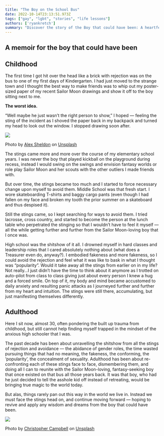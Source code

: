 ```yaml
---
title: "The Boy on the School Bus"
date: 2022-10-14T23:13:51.973Z
tags: ["gay", "lgbt", "stories", "life lessons"]
authors: ['ryankretch']
summary: "Discover the story of the Boy that could have been: A heartfelt memoir highlighting the ongoing fight for LGBTQ+ equality in the world."
---
```


## A memoir for the boy that could have been

## Childhood

The first time I got hit over the head like a brick with rejection was on the bus to one of my first days of Kindergarten. I had just moved to the strange town and I thought the best way to make friends was to whip out my poster-sized paper of my recent Sailor Moon drawings and show it off to the boy sitting next to me.

**The worst idea.**

“Well maybe he just wasn’t the right person to show,” I hoped — feeling the sting of the incident as I shoved the paper back in my backpack and turned my head to look out the window. I stopped drawing soon after.

![](https://miro.medium.com/max/700/1*AnF-3SybEqMoRjuJA90_zg.jpeg)

Photo by [Alex Sheldon](https://unsplash.com/@slavewire?utm_source=unsplash&utm_medium=referral&utm_content=creditCopyText) on [Unsplash](https://ryankretch.medium.com/s/photos/sailor-moon?utm_source=unsplash&utm_medium=referral&utm_content=creditCopyText)

The stings came more and more over the course of my elementary school years. I was never the boy that played kickball on the playground during recess, instead I would swing on the swings and envision fantasy worlds or role play Sailor Moon and her scouts with the other outliers I made friends with.

But over time, the stings became too much and I started to force necessary change upon myself to avoid them. Middle School was that fresh start. I wore skateboarding T-shirts and baggy cargo pants (even though I had fallen on my face and broken my tooth the prior summer on a skateboard and thus despised it).

Still the stings came, so I kept searching for ways to avoid them. I tried lacrosse, cross country, and started to become the person at the lunch table who perpetrated the stinging so that I wouldn’t have to feel it myself — all the while getting further and further from the Sailor Moon-loving boy that I once was.

High school was the shitshow of it all. I drowned myself in hard classes and leadership roles that I cared absolutely nothing about (what does a Treasurer even do, anyway?). I embodied fakeness and more fakeness, so I could avoid the rejection and feel what it was like to bask in what I thought was “popularity”. Would it take away all the stings from earlier on in my life? Not really…I just didn’t have the time to think about it anymore as I trotted on auto-pilot from class to class giving just about every person I knew a hug and a forced smile. On top of it, my body and mind became accustomed to daily anxiety and resulting panic attacks as I journeyed further and further from my heart and intuition.  The stings were still there, accumulating, but just manifesting themselves differently.

## Adulthood

Here I sit now, almost 30, often pondering the built up trauma from childhood, but still cannot help finding myself trapped in the mindset of the anxious high schooler that I was.

The past decade has been about unravelling the shitshow from all the stings of rejection and avoidance — the abidance of gender roles, the time wasted pursuing things that had no meaning, the fakeness, the conforming, the ‘popularity’, the concealment of sexuality. Adulthood has been about re-confronting each of these stings face to face, dismembering them, and doing all I can to reunite with the Sailor Moon-loving, fantasy-seeking boy that once existed on that bus all those years back. It was that boy, who had he just decided to tell the asshole kid off instead of retreating, would be bringing true magic to the world today.

But alas, things rarely pan out this way in the world we live in. Instead we must face the stings head on, and continue moving forward — hoping to revive and apply any wisdom and dreams from the boy that could have been.

![](https://miro.medium.com/max/700/1*ggFH3MZs8NNjLghkx7xuUw.jpeg)

Photo by [Christopher Campbell](https://unsplash.com/@chrisjoelcampbell?utm_source=unsplash&utm_medium=referral&utm_content=creditCopyText) on [Unsplash](https://ryankretch.medium.com/s/photos/boy-magic?utm_source=unsplash&utm_medium=referral&utm_content=creditCopyText)